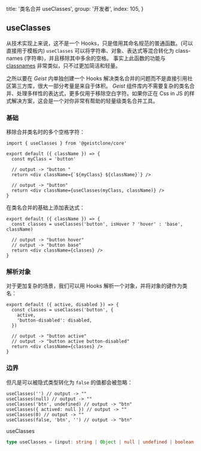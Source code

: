 
  title: '类名合并 useClasses',
  group: '开发者',
  index: 105,
}

## useClasses

从技术实现上来说，这不是一个 Hooks，只是借用其命名规范的普通函数。(可以直接用于模板内)
`useClasses` 可以将字符串、对象、表达式等混合转化为 class-names (字符串)，并且移除其中多余的空格。
事实上此函数的功能与 [classnames](https://www.npmjs.com/package/classnames) 非常类似，只不过更加简洁和轻量。

之所以要在 _Geist_ 内单独创建一个 Hooks 解决类名合并的问题而不是直接引用社区第三方库，很大一部分考量是来自于体积。
_Geist_ 组件库内不需要复杂的类名合并、处理多样性的表达式，更多仅用于移除空白字符。如果你正在 Css in JS 的样式解决方案，这会是一个对你非常有帮助的轻量级类名合并工具。

### 基础

移除合并类名时的多个空格字符：

```tsx
import { useClasses } from '@geistclone/core'

export default ({ className }) => {
  const myClass = 'button'

  // output -> "button "
  return <div className={`${myClass} ${className}`} />

  // output -> "button"
  return <div className={useClasses(myClass, className)} />
}
```

在类名合并的基础上添加表达式：

```tsx
export default ({ className }) => {
  const classes = useClasses('button', isHover ? 'hover' : 'base', className)

  // output -> "button hover"
  // output -> "button base"
  return <div className={classes} />
}
```

### 解析对象

对于更加复杂的场景，我们可以用 Hooks 解析一个对象，并将对象的键作为类名：

```tsx
export default ({ active, disabled }) => {
  const classes = useClasses('button', {
    active,
    'button-disabled': disabled,
  })

  // output -> "button active"
  // output -> "button active button-disabled"
  return <div className={classes} />
}
```

### 边界

但凡是可以被隐式类型转化为 `false` 的值都会被忽略：

```tsx
useClasses('') // output -> ""
useClasses(null) // output -> ""
useClasses('btn', undefined) // output -> "btn"
useClasses({ actived: null }) // output -> ""
useClasses(0) // output -> ""
useClasses(false, 'btn', '') // output -> "btn"
```

<Attributes edit="/pages/zh-cn/hooks/use-classes.mdx">
<Attributes.Title>useClasses</Attributes.Title>

```ts
type useClasses = (input: string | Object | null | undefined | boolean | number) => string
```

</Attributes>

